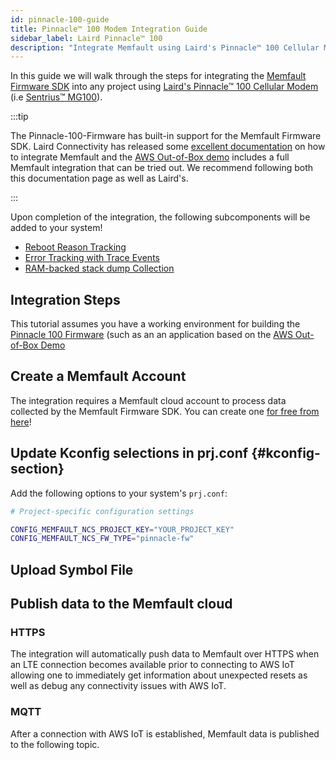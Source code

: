 ```yaml
---
id: pinnacle-100-guide
title: Pinnacle™ 100 Modem Integration Guide
sidebar_label: Laird Pinnacle™ 100
description: "Integrate Memfault using Laird's Pinnacle™ 100 Cellular Modem."
---
```



In this guide we will walk through the steps for integrating the
[Memfault Firmware SDK](https://github.com/memfault/memfault-firmware-sdk) into
any project using
[Laird's Pinnacle™ 100 Cellular Modem](https://www.lairdconnect.com/wireless-modules/cellular-solutions/pinnacle-100-cellular-lte-m-nb-iot-bluetooth-5-modem)
(i.e
[Sentrius™ MG100](https://www.lairdconnect.com/iot-devices/iot-gateways/sentrius-mg100-gateway-lte-mnb-iot-and-bluetooth-5)).

:::tip

The Pinnacle-100-Firmware has built-in support for the Memfault Firmware SDK.
Laird Connectivity has released some
[excellent documentation](https://lairdcp.github.io/guides/ble-gateway-firmware/1.0/docs/memfault.html)
on how to integrate Memfault and the
[AWS Out-of-Box demo](https://lairdcp.github.io/guides/ble-gateway-firmware/1.0/docs/readme_aws.html)
includes a full Memfault integration that can be tried out. We recommend
following both this documentation page as well as Laird's.

:::

Upon completion of the integration, the following subcomponents will be added to
your system!

- [Reboot Reason Tracking](/docs/mcu/reboot-reason-tracking)
- [Error Tracking with Trace Events](/docs/mcu/trace-events)
- [RAM-backed stack dump Collection](/docs/mcu/coredumps)

## Integration Steps

This tutorial assumes you have a working environment for building the
[Pinnacle 100 Firmware](https://github.com/LairdCP/Pinnacle-100-Firmware-Manifest)
(such as an an application based on the
[AWS Out-of-Box Demo](https://lairdcp.github.io/guides/ble-gateway-firmware/1.0/docs/readme_aws.html)

## Create a Memfault Account

The integration requires a Memfault cloud account to process data collected by
the Memfault Firmware SDK. You can create one
[for free from here](https://goto.memfault.com/create-key/pinnacle-100)!

## Update Kconfig selections in prj.conf {#kconfig-section}

Add the following options to your system's `prj.conf`:

```bash
# Project-specific configuration settings

CONFIG_MEMFAULT_NCS_PROJECT_KEY="YOUR_PROJECT_KEY"
CONFIG_MEMFAULT_NCS_FW_TYPE="pinnacle-fw"
```

## Upload Symbol File

<UploadSymbolFile />

## Publish data to the Memfault cloud

<EnableServerSideDeveloperMode />

### HTTPS

The integration will automatically push data to Memfault over HTTPS when an LTE
connection becomes available prior to connecting to AWS IoT allowing one to
immediately get information about unexpected resets as well as debug any
connectivity issues with AWS IoT.

### MQTT

After a connection with AWS IoT is established, Memfault data is published to
the following topic.

<MqttTopic />

<MqttAws />
